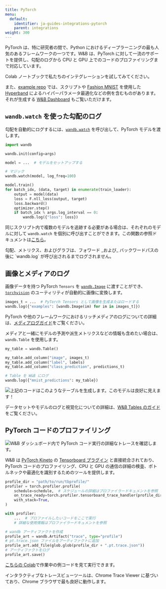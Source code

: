 ```yaml
---
title: PyTorch
menu:
  default:
    identifier: ja-guides-integrations-pytorch
    parent: integrations
weight: 300
---
```


<Card title="Try in Colab" href="https://colab.research.google.com/github/wandb/examples/blob/master/colabs/intro/Intro_to_Weights_%26_Biases.ipynb" icon="python"/>

PyTorch は、特に研究者の間で、Python におけるディープラーニングの最も人気のあるフレームワークの一つです。W&B は、PyTorch に対して一流のサポートを提供し、勾配のログから CPU と GPU 上でのコードのプロファイリングまで対応しています。

Colab ノートブックで私たちのインテグレーションを試してみてください。

<Card title="Try in Colab" href="https://colab.research.google.com/github/wandb/examples/blob/master/colabs/pytorch/Simple_PyTorch_Integration.ipynb" icon="python"/>

また、[example repo](https://github.com/wandb/examples) では、スクリプトや [Fashion MNIST](https://github.com/wandb/examples/tree/master/examples/pytorch/pytorch-cnn-fashion) を使用した [Hyperband](https://arxiv.org/abs/1603.06560) によるハイパーパラメータ最適化などの例を含むものがあります。それが生成する [W&B Dashboard](https://wandb.ai/wandb/keras-fashion-mnist/runs/5z1d85qs) もご覧いただけます。

## `wandb.watch` を使った勾配のログ

勾配を自動的にログするには、[`wandb.watch`](/ja/ref/python/watch) を呼び出して、PyTorch モデルを渡します。

```python
import wandb

wandb.init(config=args)

model = ...  # モデルをセットアップする

# マジック
wandb.watch(model, log_freq=100)

model.train()
for batch_idx, (data, target) in enumerate(train_loader):
    output = model(data)
    loss = F.nll_loss(output, target)
    loss.backward()
    optimizer.step()
    if batch_idx % args.log_interval == 0:
        wandb.log({"loss": loss})
```

同じスクリプト内で複数のモデルを追跡する必要がある場合は、それぞれのモデルに対して `wandb.watch` を個別に呼び出すことができます。この関数の参照ドキュメントは[こちら](/ja/ref/python/watch)。

<Warning>
勾配、メトリクス、およびグラフは、フォワード _および_ バックワードパスの後に `wandb.log` が呼び出されるまでログされません。
</Warning>

## 画像とメディアのログ

画像データを持つ PyTorch `Tensors` を [`wandb.Image`](/ja/ref/python/data-types/image) に渡すことができ、[`torchvision`](https://pytorch.org/vision/stable/index.html) のユーティリティが自動的に画像に変換します。

```python
images_t = ...  # PyTorch Tensors として画像を生成またはロードする
wandb.log({"examples": [wandb.Image(im) for im in images_t]})
```

PyTorch や他のフレームワークにおけるリッチメディアのログについての詳細は、[メディアログガイド](/ja/guides/models/track/log/media)をご覧ください。

メディアと一緒にモデルの予測や派生メトリクスなどの情報も含めたい場合は、`wandb.Table` を使用します。

```python
my_table = wandb.Table()

my_table.add_column("image", images_t)
my_table.add_column("label", labels)
my_table.add_column("class_prediction", predictions_t)

# Table を W&B にログ
wandb.log({"mnist_predictions": my_table})
```

<Frame>
    <img src="/images/integrations/pytorch_example_table.png" alt="上記のコードはこのようなテーブルを生成します。このモデルは良好に見えます！"  />
</Frame>

データセットやモデルのログと視覚化についての詳細は、[W&B Tables のガイド](/ja/guides/models/tables/)をご覧ください。

## PyTorch コードのプロファイリング

<Frame>
    <img src="/images/integrations/pytorch_example_dashboard.png" alt="W&B ダッシュボード内で PyTorch コード実行の詳細なトレースを確認します。"  />
</Frame>

W&B は [PyTorch Kineto](https://github.com/pytorch/kineto) の [Tensorboard プラグイン](https://github.com/pytorch/kineto/blob/master/tb_plugin/README) と直接統合されており、PyTorch コードのプロファイリング、CPU と GPU の通信の詳細の検査、ボトルネックや最適化を識別するためのツールを提供します。

```python
profile_dir = "path/to/run/tbprofile/"
profiler = torch.profiler.profile(
    schedule=schedule,  # スケジュールの詳細はプロファイラードキュメントを参照
    on_trace_ready=torch.profiler.tensorboard_trace_handler(profile_dir),
    with_stack=True,
)

with profiler:
    ...  # プロファイルしたいコードをここで実行
    # 詳細な使用情報はプロファイラードキュメントを参照

# wandb アーティファクトを作成
profile_art = wandb.Artifact("trace", type="profile")
# pt.trace.json ファイルをアーティファクトに追加
profile_art.add_file(glob.glob(profile_dir + ".pt.trace.json"))
# アーティファクトをログ
profile_art.save()
```

[こちらの Colab](http://wandb.me/trace-colab)で作業中の例コードを見て実行できます。

<Warning>
インタラクティブなトレースビューツールは、Chrome Trace Viewer に基づいており、Chrome ブラウザで最も良好に動作します。
</Warning>